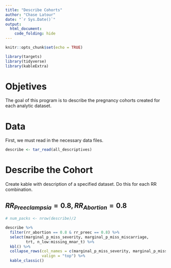 ```yaml
---
title: "Describe Cohorts"
author: "Chase Latour"
date: "`r Sys.Date()`"
output: 
  html_document:
    code_folding: hide
---
```


```r
knitr::opts_chunk$set(echo = TRUE)

library(targets)
library(tidyverse)
library(kableExtra)
```

# Objetives

The goal of this program is to describe the pregnancy cohorts created for each analytic dataset.

# Data

First, we must read in the necessary data files. 

```r

describe <- tar_read(all_descriptives)

```

# Describe the Cohort

Create kable with description of a specified dataset. Do this for each RR combination.

## $RR_{Preeclampsia} = 0.8, RR_{Abortion} = 0.8$

```r

# num_packs <- nrow(describe)/2

describe %>% 
  filter(rr_abortion == 0.8 & rr_preec == 0.8) %>% 
  select(marginal_p_miss_severity, marginal_p_miss_miscarriage,
         trt, n_low:missing_mnar_t) %>% 
  kbl() %>%
  collapse_rows(col_names = c(marginal_p_miss_severity, marginal_p_miss_miscarriage),
                valign = "top") %>% 
  kable_classic()
      



```
